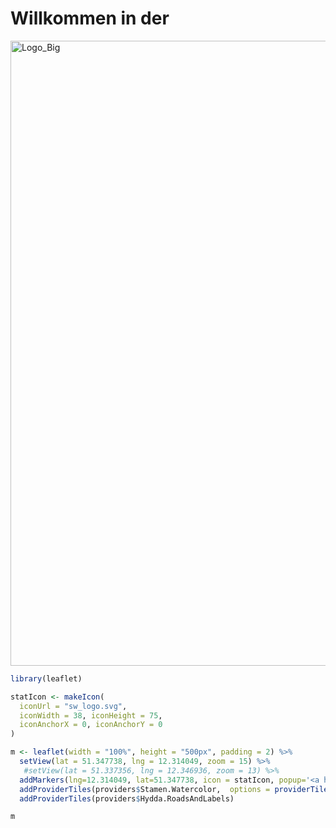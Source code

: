 # Willkommen in der 

<p>
<span title="Klick mich">
<a target="_blank" href="https://www.statistikwerkstatt.org/info">
<img src=/sw_logo_text_big.png alt="Logo_Big" style="width: 1000px;"/>
</a>
</span>
</p>

```r
library(leaflet)

statIcon <- makeIcon(
  iconUrl = "sw_logo.svg",
  iconWidth = 38, iconHeight = 75,
  iconAnchorX = 0, iconAnchorY = 0
)

m <- leaflet(width = "100%", height = "500px", padding = 2) %>%
  setView(lat = 51.347738, lng = 12.314049, zoom = 15) %>%
   #setView(lat = 51.337356, lng = 12.346936, zoom = 13) %>%
  addMarkers(lng=12.314049, lat=51.347738, icon = statIcon, popup='<a href="https://www.statistikwerkstatt.org/info">Klick mich</a>') %>%
  addProviderTiles(providers$Stamen.Watercolor,  options = providerTileOptions(opacity = 0.60))%>%
  addProviderTiles(providers$Hydda.RoadsAndLabels)

m
```